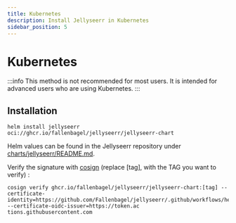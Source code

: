 ```yaml
---
title: Kubernetes
description: Install Jellyseerr in Kubernetes
sidebar_position: 5
---
```

# Kubernetes
:::info
This method is not recommended for most users. It is intended for advanced users who are using Kubernetes.
:::

## Installation
```console
helm install jellyseerr oci://ghcr.io/fallenbagel/jellyseerr/jellyseerr-chart
```
Helm values can be found in the Jellyseerr repository under [charts/jellyseerr/README.md](https://github.com/Fallenbagel/jellyseerr/tree/develop/charts/jellyseerr).

Verify the signature with [cosign](https://docs.sigstore.dev/cosign/system_config/installation/) (replace [tag], with the TAG you want to verify) :
```console
cosign verify ghcr.io/fallenbagel/jellyseerr/jellyseerr-chart:[tag] --certificate-identity=https://github.com/Fallenbagel/jellyseerr/.github/workflows/helm.yml@refs/heads/main --certificate-oidc-issuer=https://token.ac
tions.githubusercontent.com
```